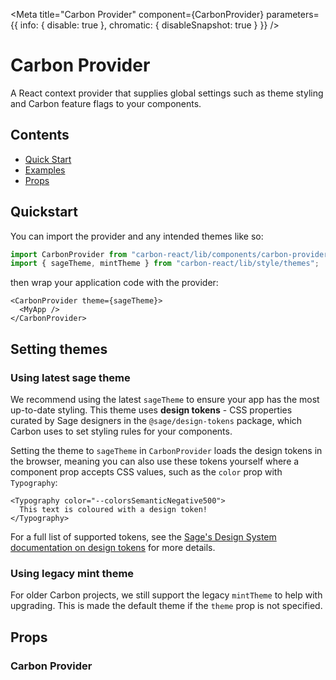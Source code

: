 


<Meta
  title="Carbon Provider"
  component={CarbonProvider}
  parameters={{ info: { disable: true }, chromatic: { disableSnapshot: true } }}
/>

# Carbon Provider

A React context provider that supplies global settings such as theme styling and Carbon feature flags to your components.

## Contents

- [Quick Start](#quick-start)
- [Examples](#examples)
- [Props](#props)

## Quickstart

You can import the provider and any intended themes like so:

```ts
import CarbonProvider from "carbon-react/lib/components/carbon-provider";
import { sageTheme, mintTheme } from "carbon-react/lib/style/themes";
```

then wrap your application code with the provider:

```tsx
<CarbonProvider theme={sageTheme}>
  <MyApp />
</CarbonProvider>
```

## Setting themes

### Using latest sage theme

We recommend using the latest `sageTheme` to ensure your app has the most up-to-date styling. This theme uses **design tokens** - CSS properties curated by Sage designers in the `@sage/design-tokens` package, which Carbon uses to set styling rules for your components.

<Canvas>
  <Story story={stories.SageTheme} />
</Canvas>

Setting the theme to `sageTheme` in `CarbonProvider` loads the design tokens in the browser, meaning you can also use these tokens yourself where a component prop accepts CSS values, such as the `color` prop with `Typography`:

```tsx
<Typography color="--colorsSemanticNegative500">
  This text is coloured with a design token!
</Typography>
```

For a full list of supported tokens, see the [Sage's Design System documentation on design tokens](https://zeroheight.com/2ccf2b601/p/217e24-design-tokens/b/46fb17) for more details.

### Using legacy mint theme

For older Carbon projects, we still support the legacy `mintTheme` to help with upgrading. This is made the default theme if the `theme` prop is not specified.

<Canvas>
  <Story story={stories.MintTheme} />
</Canvas>

## Props

### Carbon Provider

<ArgsTable of={CarbonProvider} />
